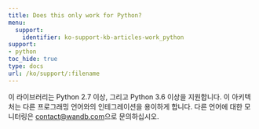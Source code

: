 ---
title: Does this only work for Python?
menu:
  support:
    identifier: ko-support-kb-articles-work_python
support:
- python
toc_hide: true
type: docs
url: /ko/support/:filename
---

이 라이브러리는 Python 2.7 이상, 그리고 Python 3.6 이상을 지원합니다. 이 아키텍처는 다른 프로그래밍 언어와의 인테그레이션을 용이하게 합니다. 다른 언어에 대한 모니터링은 [contact@wandb.com](mailto:contact@wandb.com)으로 문의하십시오.
